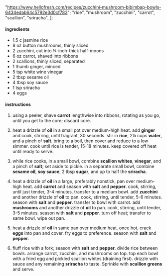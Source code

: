   "https://www.hellofresh.com/recipes/zucchini-mushroom-bibimbap-bowls-6434edab64c5792e3d0cf783";
  "rice",
  "mushroom",
  "zucchini",
  "carrot",
  "scallion",
  "sriracha",
];

#### ingredients

- 1.5 c jasmine rice
- 8 oz button mushrooms, thinly sliced
- 2 zucchini, cut into ¼-inch-thick half-moons
- 6 oz carrot, shaved into ribbons
- 2 scallions, thinly sliced, separated
- 1 thumb ginger, minced
- 5 tsp white wine vinegar
- 2 tbsp sesame oil
- 4 tbsp soy sauce
- 1 tsp sriracha
- 4 eggs

#### instructions

1. using a peeler, shave **carrot** lengthwise into ribbons, rotating as you go, until you get to the core; discard core.

2. heat a drizzle of **oil** in a small pot over medium-high heat. add **ginger** and cook, stirring, until fragrant, 30 seconds. stir in **rice**, 2¼ cups **water**, and a pinch of **salt**. bring to a boil, then cover and reduce to a low simmer. cook until rice is tender, 15-18 minutes. keep covered off heat until ready to serve.

3. while rice cooks, in a small bowl, combine **scallion whites**, **vinegar**, and a pinch of **salt**; set aside to pickle. in a separate small bowl, combine **sesame oil**, **soy sauce**, 2 tbsp **sugar**, and up to half the **sriracha**.

4. heat a drizzle of **oil** in a large, preferably nonstick, pan over medium-high heat. add **carrot** and season with **salt** and **pepper**. cook, stirring, until just tender, 3-4 minutes. transfer to a medium bowl. add **zucchini** and another drizzle of **oil** to pan. cook, stirring, until tender, 5-6 minutes. season with **salt** and **pepper**. transfer to bowl with carrot. add **mushrooms** and another drizzle of **oil** to pan. cook, stirring, until tender, 3-5 minutes. season with **salt** and **pepper**. turn off heat; transfer to same bowl. wipe out pan.

5. heat a drizzle of **oil** in same pan over medium heat. once hot, crack **eggs** into pan and cover. fry eggs to preference. season with **salt** and **pepper**.

6. fluff rice with a fork; season with **salt** and **pepper**. divide rice between bowls. arrange carrot, zucchini, and mushrooms on top. top each bowl with a fried egg and pickled scallion whites (draining first). drizzle with sauce and any remaining **sriracha** to taste. Sprinkle with **scallion greens** and serve.
